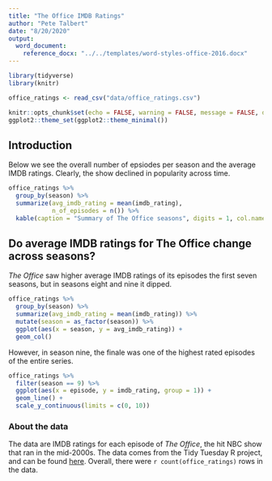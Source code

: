 ```yaml
---
title: "The Office IMDB Ratings"
author: "Pete Talbert"
date: "8/20/2020"
output: 
  word_document:
    reference_docx: "../../templates/word-styles-office-2016.docx"
---
```


```r
library(tidyverse)
library(knitr)

office_ratings <- read_csv("data/office_ratings.csv")

knitr::opts_chunk$set(echo = FALSE, warning = FALSE, message = FALSE, dpi = 700)
ggplot2::theme_set(ggplot2::theme_minimal())
```

## Introduction

Below we see the overall number of epsiodes per season and the average IMDB ratings. Clearly, the show declined in popularity across time.

```r
office_ratings %>% 
  group_by(season) %>% 
  summarize(avg_imdb_rating = mean(imdb_rating),
            n_of_episodes = n()) %>% 
  kable(caption = "Summary of The Office seasons", digits = 1, col.names = c("Season", "Average IMDB Rating", "No. of Episodes"))
```


## Do average IMDB ratings for The Office change across seasons?

*The Office* saw higher average IMDB ratings of its episodes the first seven seasons, but in seasons eight and nine it dipped.

```r
office_ratings %>% 
  group_by(season) %>% 
  summarize(avg_imdb_rating = mean(imdb_rating)) %>% 
  mutate(season = as_factor(season)) %>% 
  ggplot(aes(x = season, y = avg_imdb_rating)) +
  geom_col()
```

However, in season nine, the finale was one of the highest rated episodes of the entire series.

```r
office_ratings %>% 
  filter(season == 9) %>% 
  ggplot(aes(x = episode, y = imdb_rating, group = 1)) +
  geom_line() +
  scale_y_continuous(limits = c(0, 10))
```

### About the data

The data are IMDB ratings for each episode of *The Office*, the hit NBC show that ran in the mid-2000s. The data comes from the Tidy Tuesday R project, and can be found [here](https://github.com/rfordatascience/tidytuesday/tree/master/data/2020/2020-03-17). Overall, there were `r count(office_ratings)` rows in the data.

